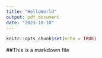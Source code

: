 ```yaml
---
title: "HelloWorld"
output: pdf_document
date: "2023-10-10"
---
```


```r
knitr::opts_chunk$set(echo = TRUE)
```

##This is a markdown file 


